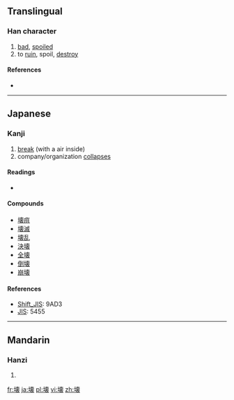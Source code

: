 {{also|壞}}
==Translingual==

===Han character===
{{Han char|rn=32|rad=土|as=13|sn=16|four=|canj=土十田女 (GJWV)|ids=⿰[[土]]⿳[[十]][[皿]][[衣]]}}

# [[bad]], [[spoil]]ed
# to [[ruin]], spoil, [[destroy]]

====References====
* {{Han ref|kx=0240.301|dkj=05541|dj=0480.180|hdz=10491.031|uh=58CA|ud=22730}}

----

==Japanese==

===Kanji===
{{ja-kanji|grade=c|rs=土13}}

# [[break]] (with a air inside)
# company/organization [[collapse|collapses]]

====Readings====
* {{ja-readings|kanon=[[かい]] (kai)|goon=[[え]] (''e'')|kun=[[こわす]] (kowasu), [[やぶる]] (yaburu), [[こわれる]] (kowareru)|nadzuke=[[つち]] (tsuchi)}}

====Compounds====
* [[壊疽]]
* [[壊滅]]
* [[壊乱]]
* [[決壊]]
* [[全壊]]
* [[倒壊]]
* [[崩壊]]

====References====
* [[Wikipedia:Shift_JIS|Shift_JIS]]: 9AD3
* [[Wikipedia:JIS encoding|JIS]]: 5455

----

==Mandarin==

===Hanzi===
{{cmn-hanzi|pin=[[huài]] ([[huai4]])|wg=huai<sup>4</sup>}}

# {{defn|lang=cmn|sort=土13}}

[[fr:壊]]
[[ja:壊]]
[[pl:壊]]
[[vi:壊]]
[[zh:壊]]